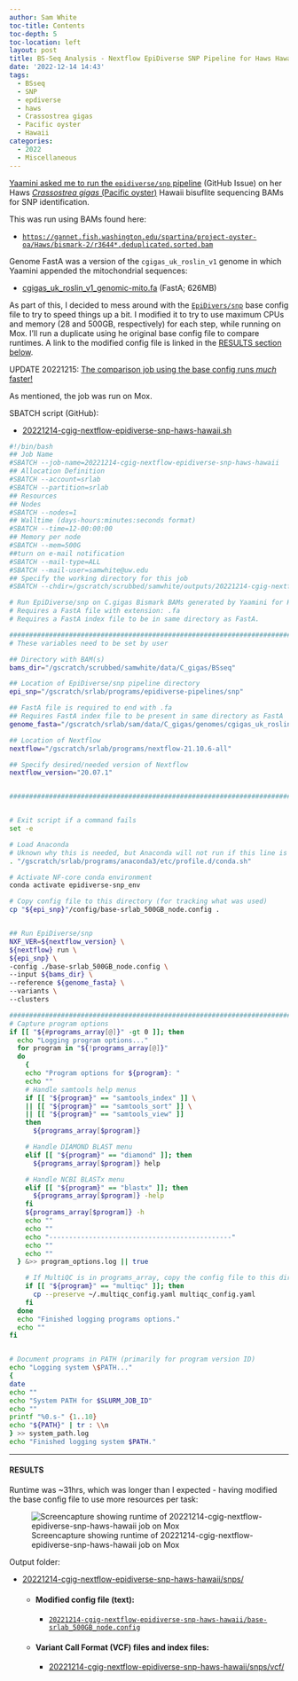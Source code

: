 ```yaml
---
author: Sam White
toc-title: Contents
toc-depth: 5
toc-location: left
layout: post
title: BS-Seq Analysis - Nextflow EpiDiverse SNP Pipeline for Haws Hawaii C.gigas BAMs from Yaamini
date: '2022-12-14 14:43'
tags: 
  - BSseq
  - SNP
  - epdiverse
  - haws
  - Crassostrea gigas
  - Pacific oyster
  - Hawaii
categories: 
  - 2022
  - Miscellaneous
---
```

[Yaamini asked me to run the `epidiverse/snp` pipeline](https://github.com/RobertsLab/resources/issues/1558) (GitHub Issue) on her Haws [_Crassostrea gigas_ (Pacific oyster)](http://en.wikipedia.org/wiki/Pacific_oyster) Hawaii bisuflite sequencing BAMs for SNP identification.

This was run using BAMs found here:

- [`https://gannet.fish.washington.edu/spartina/project-oyster-oa/Haws/bismark-2/r3644*.deduplicated.sorted.bam`](https://gannet.fish.washington.edu/spartina/project-oyster-oa/Haws/bismark-2/)

Genome FastA was a version of the `cgigas_uk_roslin_v1` genome in which Yaamini appended the mitochondrial sequences:

- [cgigas_uk_roslin_v1_genomic-mito.fa](https://gannet.fish.washington.edu/spartina/project-oyster-oa/Haws/data/cgigas_uk_roslin_v1_genomic-mito.fa) (FastA; 626MB)

As part of this, I decided to mess around with the [`EpiDivers/snp`](https://github.com/EpiDiverse/snp) base config file to try to speed things up a bit. I modified it to try to use maximum CPUs and memory (28 and 500GB, respectively) for each step, while running on Mox. I'll run a duplicate using he original base config file to compare runtimes. A link to the modified config file is linked in the [RESULTS section below](#results).

UPDATE 20221215: [The comparison job using the base config runs _much_ faster!](https://robertslab.github.io/sams-notebook/posts/2022/2022-12-15-BS-Seq-Analysis---Nextflow-EpiDiverse-SNP-Pipeline-for-Haws-Hawaii-C.gigas-BAMs-from-Yaamini-Base-Config/)

As mentioned, the job was run on Mox.

SBATCH script (GitHub):

- [20221214-cgig-nextflow-epidiverse-snp-haws-hawaii.sh](https://github.com/RobertsLab/sams-notebook/blob/master/sbatch_scripts/20221214-cgig-nextflow-epidiverse-snp-haws-hawaii.sh)

```bash
#!/bin/bash
## Job Name
#SBATCH --job-name=20221214-cgig-nextflow-epidiverse-snp-haws-hawaii
## Allocation Definition
#SBATCH --account=srlab
#SBATCH --partition=srlab
## Resources
## Nodes
#SBATCH --nodes=1
## Walltime (days-hours:minutes:seconds format)
#SBATCH --time=12-00:00:00
## Memory per node
#SBATCH --mem=500G
##turn on e-mail notification
#SBATCH --mail-type=ALL
#SBATCH --mail-user=samwhite@uw.edu
## Specify the working directory for this job
#SBATCH --chdir=/gscratch/scrubbed/samwhite/outputs/20221214-cgig-nextflow-epidiverse-snp-haws-hawaii

# Run EpiDiverse/snp on C.gigas Bismark BAMs generated by Yaamini for Haws Hawaii project.
# Requires a FastA file with extension: .fa
# Requires a FastA index file to be in same directory as FastA.

###################################################################################
# These variables need to be set by user

## Directory with BAM(s)
bams_dir="/gscratch/scrubbed/samwhite/data/C_gigas/BSseq"

## Location of EpiDiverse/snp pipeline directory
epi_snp="/gscratch/srlab/programs/epidiverse-pipelines/snp"

## FastA file is required to end with .fa
## Requires FastA index file to be present in same directory as FastA
genome_fasta="/gscratch/srlab/sam/data/C_gigas/genomes/cgigas_uk_roslin_v1_genomic-mito.fa"

## Location of Nextflow
nextflow="/gscratch/srlab/programs/nextflow-21.10.6-all"

## Specify desired/needed version of Nextflow
nextflow_version="20.07.1"


###################################################################################


# Exit script if a command fails
set -e

# Load Anaconda
# Uknown why this is needed, but Anaconda will not run if this line is not included.
. "/gscratch/srlab/programs/anaconda3/etc/profile.d/conda.sh"

# Activate NF-core conda environment
conda activate epidiverse-snp_env

# Copy config file to this directory (for tracking what was used)
cp "${epi_snp}"/config/base-srlab_500GB_node.config .


## Run EpiDiverse/snp
NXF_VER=${nextflow_version} \
${nextflow} run \
${epi_snp} \
-config ./base-srlab_500GB_node.config \
--input ${bams_dir} \
--reference ${genome_fasta} \
--variants \
--clusters

###################################################################################
# Capture program options
if [[ "${#programs_array[@]}" -gt 0 ]]; then
  echo "Logging program options..."
  for program in "${!programs_array[@]}"
  do
    {
    echo "Program options for ${program}: "
    echo ""
    # Handle samtools help menus
    if [[ "${program}" == "samtools_index" ]] \
    || [[ "${program}" == "samtools_sort" ]] \
    || [[ "${program}" == "samtools_view" ]]
    then
      ${programs_array[$program]}

    # Handle DIAMOND BLAST menu
    elif [[ "${program}" == "diamond" ]]; then
      ${programs_array[$program]} help

    # Handle NCBI BLASTx menu
    elif [[ "${program}" == "blastx" ]]; then
      ${programs_array[$program]} -help
    fi
    ${programs_array[$program]} -h
    echo ""
    echo ""
    echo "----------------------------------------------"
    echo ""
    echo ""
  } &>> program_options.log || true

    # If MultiQC is in programs_array, copy the config file to this directory.
    if [[ "${program}" == "multiqc" ]]; then
      cp --preserve ~/.multiqc_config.yaml multiqc_config.yaml
    fi
  done
  echo "Finished logging programs options."
  echo ""
fi


# Document programs in PATH (primarily for program version ID)
echo "Logging system \$PATH..."
{
date
echo ""
echo "System PATH for $SLURM_JOB_ID"
echo ""
printf "%0.s-" {1..10}
echo "${PATH}" | tr : \\n
} >> system_path.log
echo "Finished logging system $PATH."
```

---

#### RESULTS

Runtime was ~31hrs, which was longer than I expected - having modified the base config file to use more resources per task:

![Screencapture showing runtime of 20221214-cgig-nextflow-epidiverse-snp-haws-hawaii job on Mox](https://github.com/RobertsLab/sams-notebook/blob/master/images/screencaps/20221214-cgig-nextflow-epidiverse-snp-haws-hawaii-runtime.png?raw=true)

Output folder:

- [20221214-cgig-nextflow-epidiverse-snp-haws-hawaii/snps/](https://gannet.fish.washington.edu/Atumefaciens/20221214-cgig-nextflow-epidiverse-snp-haws-hawaii/snps/)

  - #### Modified config file (text):

    - [`20221214-cgig-nextflow-epidiverse-snp-haws-hawaii/base-srlab_500GB_node.config`](https://gannet.fish.washington.edu/Atumefaciens/20221214-cgig-nextflow-epidiverse-snp-haws-hawaii/base-srlab_500GB_node.config)

  - #### Variant Call Format (VCF) files and index files:

      - [20221214-cgig-nextflow-epidiverse-snp-haws-hawaii/snps/vcf/](https://gannet.fish.washington.edu/Atumefaciens/20221214-cgig-nextflow-epidiverse-snp-haws-hawaii/snps/vcf/)